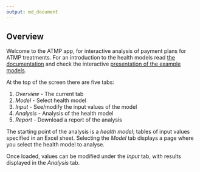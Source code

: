 ```yaml
---
output: md_document
---
```


## Overview

Welcome to the ATMP app, for interactive analysis of payment plans for ATMP treatments. For an introduction to the health models read [the documentation]() and check the interactive [presentation of the example models](model_analysis.Rmd).

At the top of the screen there are five tabs:

1.  *Overview* - The current tab
2.  *Model* - Select health model
3.  *Input* - See/modify the input values of the model
4.  *Analysis* - Analysis of the health model
5.  *Report* - Download a report of the analysis

The starting point of the analysis is a _health model_; tables of input values specified in an Excel sheet. Selecting the _Model_ tab displays a page where you select the health model to analyse.

Once loaded, values can be modified under the _Input_ tab, with results displayed in the _Analysis_ tab.
